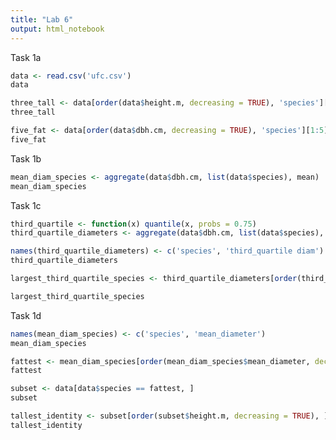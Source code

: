 ```yaml
---
title: "Lab 6"
output: html_notebook
---
```


Task 1a

```r
data <- read.csv('ufc.csv')
data
```

```r
three_tall <- data[order(data$height.m, decreasing = TRUE), 'species'][1:3]
three_tall
```

```r
five_fat <- data[order(data$dbh.cm, decreasing = TRUE), 'species'][1:5]
five_fat
```

Task 1b

```r
mean_diam_species <- aggregate(data$dbh.cm, list(data$species), mean)
mean_diam_species
```

Task 1c

```r
third_quartile <- function(x) quantile(x, probs = 0.75)
third_quartile_diameters <- aggregate(data$dbh.cm, list(data$species), third_quartile)

names(third_quartile_diameters) <- c('species', 'third_quartile diam')
third_quartile_diameters
```

```r
largest_third_quartile_species <- third_quartile_diameters[order(third_quartile_diameters$`third_quartile diam`, decreasing = TRUE), "species"][1:2]

largest_third_quartile_species
```

Task 1d

```r
names(mean_diam_species) <- c('species', 'mean_diameter')
mean_diam_species
```

```r
fattest <- mean_diam_species[order(mean_diam_species$mean_diameter, decreasing = TRUE), 'species'][1]
fattest
```

```r
subset <- data[data$species == fattest, ]
subset
```

```r
tallest_identity <- subset[order(subset$height.m, decreasing = TRUE), ][1,]
tallest_identity
```
